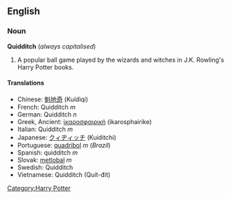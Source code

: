 ==English==
=== Noun ===
'''Quidditch''' (''always capitalised'')

# A popular ball game played by the wizards and witches in J.K. Rowling's Harry Potter books.

==== Translations ====
*Chinese: [[魁地奇]] (Kuídìqí)
*French: Quidditch ''m''
*German: Quidditch ''n''
*Greek, Ancient: [[ἰκαροσφαιρική]] (ikarosphairike)
*Italian: Quidditch ''m''
*Japanese: [[クィヂィッチ]] (Kuiditchi)
*Portuguese: [[quadribol]] ''m'' (''Brazil'')
*Spanish: quidditch ''m''
*Slovak: [[metlobal]] ''m''
*Swedish: Quidditch
*Vietnamese: Quidditch (Quít-đit)<!-- in the books it's spelled in english, the vietnamese spelling is in brackets -->

[[Category:Harry Potter]]
